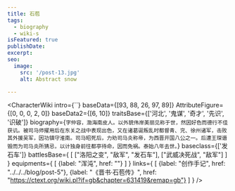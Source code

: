 ```yaml
---
title: 石苞
tags:
  - biography
  - wiki-s
isFeatured: true
publishDate:
excerpt:
seo:
  image:
    src: '/post-13.jpg'
    alt: Abstract snow

---
```



<CharacterWiki
  intro={``}
  baseData={[93, 88, 26, 97, 89]}
  AttributeFigure={[0, 0, 0, 2, 0]}
  baseData2={[6, 10]}
  traitsBase={['河北', '鬼谋', '奇才', '先识', '识破']}
  biography={`字仲容，渤海南皮人。以外貌伟岸美丽见称于世，然因好色而德行不佳获讥。被司马师擢用后在东关之战中表现出色，又在诸葛诞叛乱时都督青、兖、徐州诸军，击败其外援吴军，因功镇守淮南。司马昭死后，力劝司马炎称帝，为西晋开国八公之一。后遭王琛谮毁而为司马炎所猜忌，以计独身前往都亭待命，因而免祸。泰始八年去世。`}
  baseclass={['发石车']}
  battlesBase={
    [
      ["洛阳之变", "敌军", "发石车"],
      ["武威决死战", "敌军"]
    ]
  }
  equipments={
    [
      {label: "浑沌", href: ""}
    ]
  }
  links={
    [
      {label: "创作手记", href: "../../../blog/post-5"},
      {label: "《晋书·石苞传》", href: "https://ctext.org/wiki.pl?if=gb&chapter=631419&remap=gb"}
    ]
  }
/>

